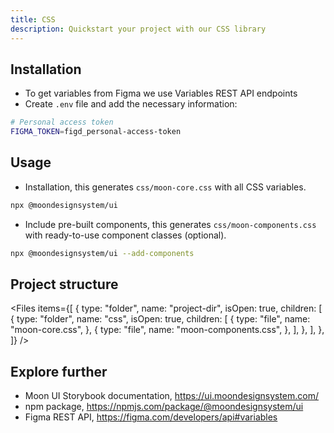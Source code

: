 ```yaml
---
title: CSS
description: Quickstart your project with our CSS library
---
```


## Installation

- To get variables from Figma we use Variables REST API endpoints
- Create `.env` file and add the necessary information:

```bash
# Personal access token
FIGMA_TOKEN=figd_personal-access-token
```

## Usage

- Installation, this generates `css/moon-core.css` with all CSS variables.

```bash
npx @moondesignsystem/ui
```

- Include pre-built components, this generates `css/moon-components.css` with ready-to-use component classes (optional).

```bash
npx @moondesignsystem/ui --add-components
```

## Project structure

<Files
  items={[
    {
      type: "folder",
      name: "project-dir",
      isOpen: true,
      children: [
        {
          type: "folder",
          name: "css",
          isOpen: true,
          children: [
            {
              type: "file",
              name: "moon-core.css",
            },
            {
              type: "file",
              name: "moon-components.css",
            },
          ],
        },
      ],
    },
  ]}
/>

## Explore further

- Moon UI Storybook documentation, https://ui.moondesignsystem.com/
- npm package, https://npmjs.com/package/@moondesignsystem/ui
- Figma REST API, https://figma.com/developers/api#variables
